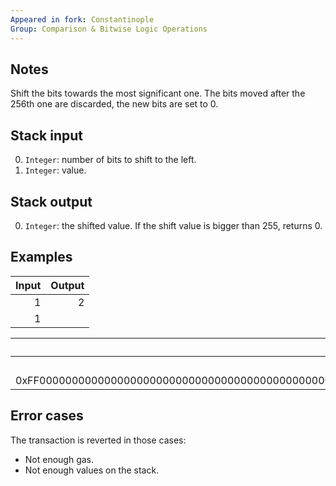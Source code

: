 ```yaml
---
Appeared in fork: Constantinople
Group: Comparison & Bitwise Logic Operations
---
```


## Notes

Shift the bits towards the most significant one. The bits moved after the 256th one are discarded, the new bits are set to 0.

## Stack input

0. `Integer`: number of bits to shift to the left.
1. `Integer`: value.

## Stack output

0. `Integer`: the shifted value. If the shift value is bigger than 255, returns 0.

## Examples

| Input | Output |
|------:|-------:|
| 1 | 2 |
| 1 | |

| Input | Output |
|------:|-------:|
| 4 | 0xF000000000000000000000000000000000000000000000000000000000000000 |
| 0xFF00000000000000000000000000000000000000000000000000000000000000 | |

## Error cases

The transaction is reverted in those cases:
- Not enough gas.
- Not enough values on the stack.
